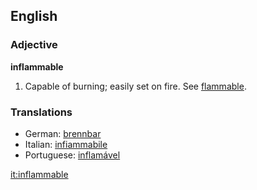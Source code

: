 ==English==

===Adjective===
'''inflammable'''
# Capable of burning; easily set on fire.  See [[flammable]].

===Translations===
*German: [[brennbar]]
*Italian: [[infiammabile]]
*Portuguese: [[inflamável]]

[[it:inflammable]]